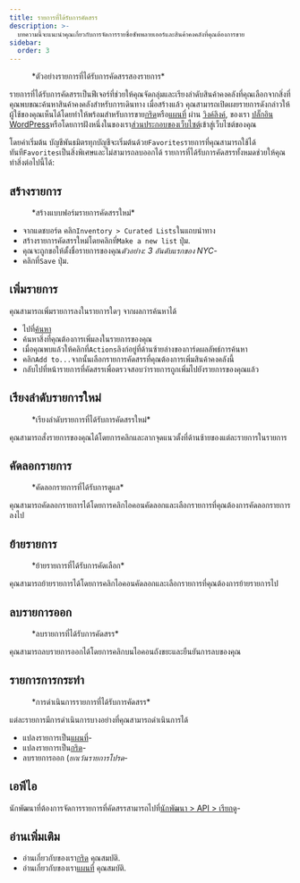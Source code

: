 ```yaml
---
title: รายการที่ได้รับการคัดสรร
description: >-
  บทความนี้จะแนะนำคุณเกี่ยวกับการจัดการรายชื่อซัพพลายเออร์และสินค้าคงคลังที่คุณต้องการขาย
sidebar:
  order: 3
---
```


<figure>
  <CloudinaryImage width="700" height="225" resize="scale" quality="best" alt="รายการที่ได้รับการคัดสรร" src="academy/curated-lists" errorImage="noimage_opaque_nyrtl0.png" />

  <figcaption>*ตัวอย่างรายการที่ได้รับการคัดสรรสองรายการ*</figcaption>
</figure>


รายการที่ได้รับการคัดสรรเป็นฟีเจอร์ที่ช่วยให้คุณจัดกลุ่มและเรียงลำดับสินค้าคงคลังที่คุณเลือกจากสิ่งที่คุณพบขณะค้นหาสินค้าคงคลังสำหรับการเดินทาง
เมื่อสร้างแล้ว คุณสามารถเปิดเผยรายการดังกล่าวให้ผู้ใช้ของคุณเห็นได้โดยทำให้พร้อมสำหรับการขาย[กริด](/studio/grids)หรือ[แผนที่](/studio/maps) ผ่าน [วิงค์ลิงค์](/link-manager/wink-links), ของเรา [ปลั๊กอิน WordPress](/developers/wordpress/)หรือโดยการฝังหนึ่งในของเรา[ส่วนประกอบของเว็บไซต์](/developers/web-components)เข้าสู่เว็บไซต์ของคุณ

โดยค่าเริ่มต้น บัญชีพันธมิตรทุกบัญชีจะเริ่มต้นด้วย`Favorites`รายการที่คุณสามารถใช้ได้ทันที`Favorites`เป็นสิ่งพิเศษและไม่สามารถลบออกได้
รายการที่ได้รับการคัดสรรทั้งหมดช่วยให้คุณทำสิ่งต่อไปนี้ได้:

## สร้างรายการ

<figure>
  <CloudinaryImage width="350" height="219" resize="scale" quality="best" alt="สร้างรายการที่ได้รับการคัดสรร" src="academy/create-curated-list" errorImage="noimage_opaque_nyrtl0.png" />

  <figcaption>*สร้างแบบฟอร์มรายการคัดสรรใหม่*</figcaption>
</figure>


* จากแดชบอร์ด คลิก`Inventory > Curated Lists`ในแถบนำทาง
* สร้างรายการคัดสรรใหม่โดยคลิกที่`Make a new list` ปุ่ม.
* คุณจะถูกขอให้ตั้งชื่อรายการของคุณ*ตัวอย่าง: 3 อันดับแรกของ NYC*-
* คลิกที่`Save` ปุ่ม.

## เพิ่มรายการ

คุณสามารถเพิ่มรายการลงในรายการใดๆ จากผลการค้นหาได้

* ไปที่[ค้นหา](/studio/search)
* ค้นหาสิ่งที่คุณต้องการเพิ่มลงในรายการของคุณ
* เมื่อคุณพบแล้วให้คลิกที่`Actions`ลิงก์อยู่ที่ด้านซ้ายล่างของการ์ดผลลัพธ์การค้นหา
* คลิก`Add to...`จากนั้นเลือกรายการคัดสรรที่คุณต้องการเพิ่มสินค้าคงคลังนี้
* กลับไปที่หน้ารายการที่คัดสรรเพื่อตรวจสอบว่ารายการถูกเพิ่มไปยังรายการของคุณแล้ว

## เรียงลำดับรายการใหม่

<figure>
  <CloudinaryImage width="350" height="183" resize="scale" quality="best" alt="เรียงลำดับรายการที่ได้รับการคัดเลือกใหม่" src="academy/reorder-curated-list" errorImage="noimage_opaque_nyrtl0.png" />

  <figcaption>*เรียงลำดับรายการที่ได้รับการคัดสรรใหม่*</figcaption>
</figure>


คุณสามารถสั่งรายการของคุณได้โดยการคลิกและลากจุดแนวตั้งที่ด้านซ้ายของแต่ละรายการในรายการ

## คัดลอกรายการ

<figure>
  <CloudinaryImage width="450" height="178" resize="scale" quality="best" alt="คัดลอกไปยังรายการที่ได้รับการดูแล" src="academy/copy-to-curated-list" errorImage="noimage_opaque_nyrtl0.png" />

  <figcaption>*คัดลอกรายการที่ได้รับการดูแล*</figcaption>
</figure>


คุณสามารถคัดลอกรายการได้โดยการคลิกไอคอนคัดลอกและเลือกรายการที่คุณต้องการคัดลอกรายการลงไป

## ย้ายรายการ

<figure>
  <CloudinaryImage width="450" height="173" resize="scale" quality="best" alt="ย้ายรายการที่ได้รับการคัดเลือก" src="academy/move-to-curated-list" errorImage="noimage_opaque_nyrtl0.png" />

  <figcaption>*ย้ายรายการที่ได้รับการคัดเลือก*</figcaption>
</figure>


คุณสามารถย้ายรายการได้โดยการคลิกไอคอนคัดลอกและเลือกรายการที่คุณต้องการย้ายรายการไป

## ลบรายการออก

<figure>
  <CloudinaryImage width="350" height="216" resize="scale" quality="best" alt="ลบรายการที่ได้รับการคัดสรร" src="academy/remove-curated-list-item" errorImage="noimage_opaque_nyrtl0.png" />

  <figcaption>*ลบรายการที่ได้รับการคัดสรร*</figcaption>
</figure>


คุณสามารถลบรายการออกได้โดยการคลิกบนไอคอนถังขยะและยืนยันการลบของคุณ

## รายการการกระทำ

<figure>
  <CloudinaryImage width="350" height="183" resize="scale" quality="best" alt="การดำเนินการรายการที่ได้รับการคัดสรร" src="academy/curated-list-actions" errorImage="noimage_opaque_nyrtl0.png" />

  <figcaption>*การดำเนินการรายการที่ได้รับการคัดสรร*</figcaption>
</figure>


แต่ละรายการมีการดำเนินการบางอย่างที่คุณสามารถดำเนินการได้

* แปลงรายการเป็น[แผนที่](/studio/maps)-
* แปลงรายการเป็น[กริด](/studio/grids)-
* ลบรายการออก (*ยกเว้นรายการโปรด*-

## เอพีไอ

นักพัฒนาที่ต้องการจัดการรายการที่คัดสรรสามารถไปที่[นักพัฒนา > API > เรียกดู](/developers/apis/#browse-api)-

## อ่านเพิ่มเติม

* อ่านเกี่ยวกับของเรา[กริด](/studio/grids) คุณสมบัติ.
* อ่านเกี่ยวกับของเรา[แผนที่](/studio/maps) คุณสมบัติ.

